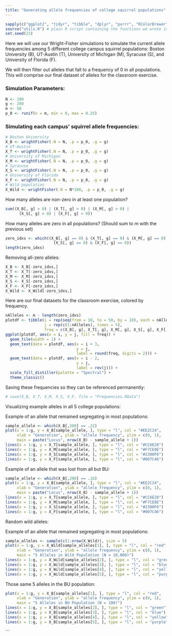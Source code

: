 ```yaml
---
title: "Generating allele frequencies of college squirrel populations"
---
```


```r
sapply(c("ggplot2", "tidyr", "tibble", "dplyr", "purrr", "RColorBrewer"), require, character.only = TRUE)
source("utils.R") # plain R script containing the functions we wrote in the Wright-Fisher section
set.seed(23)
```

Here we will use our Wright-Fisher simulations to simulate the current allele frequencies among 5 different college campus squirrel populations: Boston University (B), UT-Austin (T), University of Michigan (M), Syracuse (S), and University of Florida (F). 

We will then filter out alleles that fall to a frequency of 0 in all populations. This will comprise our final dataset of alleles for the classroom exercise.

### Simulation Parameters:
```r
N <- 100
g <- 200
m <- 50
p_0 <- runif(n = m, min = 0, max = 0.25)
```

### Simulating each campus' squirrel allele frequencies:
```r
# Boston University
X_B <- wrightFisher(.N = N, .p = p_0, .g = g)
# UT-Austin
X_T <- wrightFisher(.N = N, .p = p_0, .g = g)
# University of Michigan
X_M <- wrightFisher(.N = N, .p = p_0, .g = g)
# Syracuse
X_S <- wrightFisher(.N = N, .p = p_0, .g = g)
# University of Florida
X_F <- wrightFisher(.N = N, .p = p_0, .g = g)
# Wild population
X_Wild <- wrightFisher(.N = N*100, .p = p_0, .g = g)
```
How many alleles are non-zero in at least one population?
```r
sum((X_B[, g] > 0) | (X_T[, g] > 0) | (X_M[, g] > 0) | 
      (X_S[, g] > 0) | (X_F[, g] > 0))
```
How many alleles are zero in all populations? (Should sum to $m$ with the previous set)
```r
zero_idxs <- which((X_B[, g] == 0) & (X_T[, g] == 0) & (X_M[, g] == 0) & 
                     (X_S[, g] == 0) & (X_F[, g] == 0))
length(zero_idxs)
```

Removing all-zero alleles:

```r
X_B <- X_B[-zero_idxs,]
X_T <- X_T[-zero_idxs,]
X_M <- X_M[-zero_idxs,]
X_S <- X_S[-zero_idxs,]
X_F <- X_F[-zero_idxs,]
X_Wild <- X_Wild[-zero_idxs,]
```

Here are our final datasets for the classroom exercise, colored by frequency.

```r
nAlleles <- m - length(zero_idxs)
plotdf <- tibble(i = rep(seq(from = 10, to = 50, by = 10), each = nAlleles) + 5, 
                 j = rep(c(1:nAlleles), times = 5),
                 freq = c(X_B[, g], X_T[, g], X_M[, g], X_S[, g], X_F[, g]))
ggplot(plotdf, aes(x = i, y = j, fill = freq)) +
  geom_tile(width = 1) +
  geom_text(data = plotdf, aes(x = i + 3,
                               y = j,
                               label = round(freq, digits = 2))) +
  geom_text(data = plotdf, aes(x = i - 2,
                               y = j,
                               label = rev(j))) +
  scale_fill_distiller(palette = "Spectral") +
  theme_classic()
```

Saving these frequencies so they can be referenced permanently:

```r
# save(X_B, X_T, X_M, X_S, X_F, file = "Frequencies.RData")
```

Visualizing example alleles in all 5 college populations:

Example of an allele that remained segregating in most populations:
```r
sample_allele <- which(X_B[,200] == .22)
plot(x = 1:g, y = X_B[sample_allele, ], type = "l", col = "#EE2C24",
     xlab = "Generation", ylab = "allele frequency", ylim = c(0, 1),
     main = paste("Locus", nrow(X_B) - sample_allele + 1))
lines(x = 1:g, y = X_T[sample_allele, ], type = "l", col = "#CC6E28")
lines(x = 1:g, y = X_M[sample_allele, ], type = "l", col = "#F7CE0E")
lines(x = 1:g, y = X_S[sample_allele, ], type = "l", col = "#2300F6")
lines(x = 1:g, y = X_F[sample_allele, ], type = "l", col = "#007C46")
```

Example of an allele that was lost from all but BU:
```r
sample_allele <- which(X_B[,200] == .16)
plot(x = 1:g, y = X_B[sample_allele, ], type = "l", col = "#EE2C24",
     xlab = "Generation", ylab = "allele frequency", ylim = c(0, 1),
     main = paste("Locus", nrow(X_B) - sample_allele + 1))
lines(x = 1:g, y = X_T[sample_allele, ], type = "l", col = "#CC6E28")
lines(x = 1:g, y = X_M[sample_allele, ], type = "l", col = "#F7CE0E")
lines(x = 1:g, y = X_S[sample_allele, ], type = "l", col = "#2300F6")
lines(x = 1:g, y = X_F[sample_allele, ], type = "l", col = "#007C46")
```

Random wild alleles:

Example of an allele that remained segregating in most populations:
```r
sample_alleles <- sample(c(1:nrow(X_Wild)), size = 5)
plot(x = 1:g, y = X_Wild[sample_alleles[1], ], type = "l", col = "red",
     xlab = "Generation", ylab = "allele frequency", ylim = c(0, 1),
     main = "5 Alleles in Wild Population (N = 10,000)")
lines(x = 1:g, y = X_Wild[sample_alleles[2], ], type = "l", col = "green")
lines(x = 1:g, y = X_Wild[sample_alleles[3], ], type = "l", col = "blue")
lines(x = 1:g, y = X_Wild[sample_alleles[4], ], type = "l", col = "yellow")
lines(x = 1:g, y = X_Wild[sample_alleles[5], ], type = "l", col = "purple")
```

Those same 5 alleles in the BU population:

```r
plot(x = 1:g, y = X_B[sample_alleles[1], ], type = "l", col = "red",
     xlab = "Generation", ylab = "allele frequency", ylim = c(0, 1),
     main = "5 Alleles in BU Population (N = 100)")
lines(x = 1:g, y = X_B[sample_alleles[2], ], type = "l", col = "green")
lines(x = 1:g, y = X_B[sample_alleles[3], ], type = "l", col = "blue")
lines(x = 1:g, y = X_B[sample_alleles[4], ], type = "l", col = "yellow")
lines(x = 1:g, y = X_B[sample_alleles[5], ], type = "l", col = "purple")
```
```


